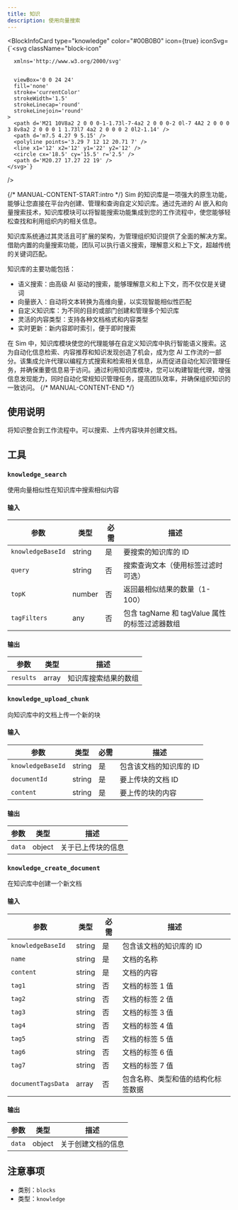 ```yaml
---
title: 知识
description: 使用向量搜索
---
```



<BlockInfoCard 
  type="knowledge"
  color="#00B0B0"
  icon={true}
  iconSvg={`<svg className="block-icon"
      
      xmlns='http://www.w3.org/2000/svg'
      
      
      viewBox='0 0 24 24'
      fill='none'
      stroke='currentColor'
      strokeWidth='1.5'
      strokeLinecap='round'
      strokeLinejoin='round'
    >
      <path d='M21 10V8a2 2 0 0 0-1-1.73l-7-4a2 2 0 0 0-2 0l-7 4A2 2 0 0 0 3 8v8a2 2 0 0 0 1 1.73l7 4a2 2 0 0 0 2 0l2-1.14' />
      <path d='m7.5 4.27 9 5.15' />
      <polyline points='3.29 7 12 12 20.71 7' />
      <line x1='12' x2='12' y1='22' y2='12' />
      <circle cx='18.5' cy='15.5' r='2.5' />
      <path d='M20.27 17.27 22 19' />
    </svg>`}
/>

{/* MANUAL-CONTENT-START:intro */}
Sim 的知识库是一项强大的原生功能，能够让您直接在平台内创建、管理和查询自定义知识库。通过先进的 AI 嵌入和向量搜索技术，知识库模块可以将智能搜索功能集成到您的工作流程中，使您能够轻松查找和利用组织内的相关信息。

知识库系统通过其灵活且可扩展的架构，为管理组织知识提供了全面的解决方案。借助内置的向量搜索功能，团队可以执行语义搜索，理解意义和上下文，超越传统的关键词匹配。

知识库的主要功能包括：

- 语义搜索：由高级 AI 驱动的搜索，能够理解意义和上下文，而不仅仅是关键词
- 向量嵌入：自动将文本转换为高维向量，以实现智能相似性匹配
- 自定义知识库：为不同的目的或部门创建和管理多个知识库
- 灵活的内容类型：支持各种文档格式和内容类型
- 实时更新：新内容即时索引，便于即时搜索

在 Sim 中，知识库模块使您的代理能够在自定义知识库中执行智能语义搜索。这为自动化信息检索、内容推荐和知识发现创造了机会，成为您 AI 工作流的一部分。该集成允许代理以编程方式搜索和检索相关信息，从而促进自动化知识管理任务，并确保重要信息易于访问。通过利用知识库模块，您可以构建智能代理，增强信息发现能力，同时自动化常规知识管理任务，提高团队效率，并确保组织知识的一致访问。
{/* MANUAL-CONTENT-END */}

## 使用说明

将知识整合到工作流程中。可以搜索、上传内容块并创建文档。

## 工具

### `knowledge_search`

使用向量相似性在知识库中搜索相似内容

#### 输入

| 参数 | 类型 | 必需 | 描述 |
| --------- | ---- | -------- | ----------- |
| `knowledgeBaseId` | string | 是 | 要搜索的知识库的 ID |
| `query` | string | 否 | 搜索查询文本（使用标签过滤时可选） |
| `topK` | number | 否 | 返回最相似结果的数量（1-100） |
| `tagFilters` | any | 否 | 包含 tagName 和 tagValue 属性的标签过滤器数组 |

#### 输出

| 参数 | 类型 | 描述 |
| --------- | ---- | ----------- |
| `results` | array | 知识库搜索结果的数组 |

### `knowledge_upload_chunk`

向知识库中的文档上传一个新的块

#### 输入

| 参数 | 类型 | 必需 | 描述 |
| --------- | ---- | -------- | ----------- |
| `knowledgeBaseId` | string | 是 | 包含该文档的知识库的 ID |
| `documentId` | string | 是 | 要上传块的文档 ID |
| `content` | string | 是 | 要上传的块的内容 |

#### 输出

| 参数 | 类型 | 描述 |
| --------- | ---- | ----------- |
| `data` | object | 关于已上传块的信息 |

### `knowledge_create_document`

在知识库中创建一个新文档

#### 输入

| 参数 | 类型 | 必需 | 描述 |
| --------- | ---- | -------- | ----------- |
| `knowledgeBaseId` | string | 是 | 包含该文档的知识库的 ID |
| `name` | string | 是 | 文档的名称 |
| `content` | string | 是 | 文档的内容 |
| `tag1` | string | 否 | 文档的标签 1 值 |
| `tag2` | string | 否 | 文档的标签 2 值 |
| `tag3` | string | 否 | 文档的标签 3 值 |
| `tag4` | string | 否 | 文档的标签 4 值 |
| `tag5` | string | 否 | 文档的标签 5 值 |
| `tag6` | string | 否 | 文档的标签 6 值 |
| `tag7` | string | 否 | 文档的标签 7 值 |
| `documentTagsData` | array | 否 | 包含名称、类型和值的结构化标签数据 |

#### 输出

| 参数 | 类型 | 描述 |
| --------- | ---- | ----------- |
| `data` | object | 关于创建文档的信息 |

## 注意事项

- 类别：`blocks`
- 类型：`knowledge`
